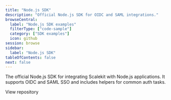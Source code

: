 ```yaml
---
title: "Node.js SDK"
description: "Official Node.js SDK for OIDC and SAML integrations."
browseCentral:
  label: "Node.js SDK examples"
  filterType: ["code-sample"]
  category: ["SDK examples"]
  icon: github
session: browse
sidebar:
  label: "Node.js SDK"
tableOfContents: false
next: false
---
```


The official Node.js SDK for integrating Scalekit with Node.js applications. It supports OIDC and SAML SSO and includes helpers for common auth tasks.


<LinkButton href="https://github.com/scalekit-inc/scalekit-sdk-node" target="_blank" rel="noopener" icon="github">View repository</LinkButton>
